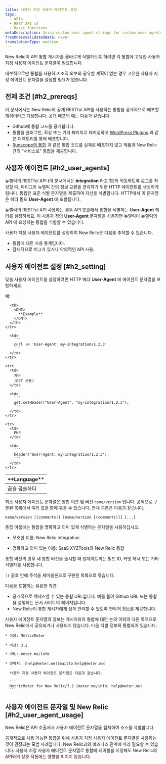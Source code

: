 ```yaml
---
title: 사용자 지정 사용자 에이전트 설정
tags:
  - APIs
  - REST API v2
  - Basic functions
metaDescription: Using custom user agent strings for custom user agents that interact with the New Relic API is a recommended best practice.
freshnessValidatedDate: never
translationType: machine
---
```


New Relic이 API 통합 게시자를 올바르게 식별하도록 하려면 각 통합에 고유한 사용자 지정 사용자 에이전트 문자열이 필요합니다.

내부적으로만 통합을 사용하고 조직 외부와 공유할 계획이 없는 경우 고유한 사용자 지정 에이전트 문자열을 설정할 필요가 없습니다.

## 전제 조건 [#h2_prereqs]

이 문서에서는 New Relic의 공개 RESTful API를 사용하는 통합을 공개적으로 배포할 계획이라고 가정합니다. 공개 배포의 예는 다음과 같습니다.

* Github에 통합 코드를 공개합니다.
* 통합을 플러그인, 확장 또는 기타 패키지로 패키징하고 [WordPress Plugins](https://wordpress.org/plugins/) 와 같은 디렉토리를 통해 배포합니다.
* [Runscope의 통합](https://www.runscope.com/docs/api-testing/newrelic#connecting) 과 같은 통합 코드를 실제로 배포하지 않고 제품과 New Relic 간의 "서비스로" 통합을 제공합니다.

## 사용자 에이전트 [#h2_user_agents]

뉴렐릭의 RESTful API (이 문서에서는 <DNT>**integration**</DNT> 라고 함)와 작동하도록 로그를 작성할 때, 마이그와 뉴렐릭 간의 정보 교환을 관리하기 위한 HTTP 에이전트를 생성하게 됩니다. 통합은 표준 식별 문자열을 제출하여 자신을 식별합니다. HTTP에서 이 문자열은 헤더 필드 <DNT>**User-Agent**</DNT> 에 포함됩니다.

뉴렐릭의 RESTful API 사용하는 경우 API 호출에서 통합을 식별하는 <DNT>**User-Agent**</DNT> 헤더를 설정하세요. 이 사용자 정의 <DNT>**User-Agent**</DNT> 문자열을 사용하면 뉴렐릭이 뉴렐릭의 API 에 요청하는 통합을 식별할 수 있습니다.

사용자 지정 사용자 에이전트를 설정하여 New Relic은 다음을 추적할 수 있습니다.

* 통합에 대한 사용 통계입니다.
* 잠재적으로 버그가 있거나 악의적인 API 사용.

## 사용자 에이전트 설정 [#h2_setting]

맞춤 사용자 에이전트를 설정하려면 HTTP 헤더 <DNT>**User-Agent**</DNT> 에 에이전트 문자열을 포함하세요.

예:

<table>
  <thead>
    <tr>
      <th width={125}>
        <DNT>
          **Language**
        </DNT>
      </th>

      <th>
        <DNT>
          **Example**
        </DNT>
      </th>
    </tr>
  </thead>

  <tbody>
    <tr>
      <td>
        곱슬 곱슬하다
      </td>

      <td>
        ```
        curl -H 'User-Agent: my-integration/1.2.3'
        ```
      </td>
    </tr>

    <tr>
      <td>
        자바  
        (GET 사용)
      </td>

      <td>
        ```
        get.setHeader("User-Agent", "my-integration/1.2.3");
        ```
      </td>
    </tr>

    <tr>
      <td>
        PHP
      </td>

      <td>
        ```
        header('User-Agent: my-integration/1.2.3');
        ```
      </td>
    </tr>
  </tbody>
</table>

최소 사용자 에이전트 문자열은 통합 이름 및 버전 `name/version` 입니다. 공백으로 구분된 목록에서 여러 값을 함께 묶을 수 있습니다. 전체 구문은 다음과 같습니다.

```
name/version [(comments)] [name/version [(comments)]] [...]​
```

통합 이름에는 통합을 명확하고 의미 있게 식별하는 문자열을 사용하십시오.

* <Icon name="fe-x"/>

  모호한 이름: New Relic Integration

* <Icon name="fe-check"/>

  명확하고 의미 있는 이름: SaaS XYZTools와 New Relic 통합

통합 버전의 경우 새 통합 버전을 출시할 때 업데이트되는 빌드 ID, 커밋 해시 또는 기타 식별자를 사용합니다.

`()` 괄호 안에 주석을 세미콜론으로 구분된 목록으로 묶습니다.

다음을 포함하는 유용한 의견:

* 공개적으로 액세스할 수 있는 통합 URL입니다. 예를 들어 Github URL 또는 통합을 설명하는 문서 사이트의 페이지입니다.
* New Relic이 통합 게시자에게 쉽게 연락할 수 있도록 연락처 정보를 제공합니다.

<Callout variant="tip">
  사용자 에이전트 문자열의 정보는 게시자와의 통합에 대한 논의 이외의 다른 목적으로 New Relic에서 공유되거나 사용되지 않습니다.
</Callout>

<CollapserGroup>
  <Collapser title="통합을 위한 사용자 지정 사용자 에이전트 설정">
    다음 식별 정보와 통합되어 있습니다.

    * 이름: MetricMeter

    * 버전: 3.2

    * URL: meter.me/info

    * 연락처: [help@meter.me](mailto:help@meter.me)

      사용자 지정 사용자 에이전트 문자열은 다음과 같습니다.

      ```
      MetricMeter for New Relic/3.2 (meter.me/info; help​@​meter.me)
      ```
  </Collapser>
</CollapserGroup>

## 사용자 에이전트 문자열 및 New Relic [#h2_user_agent_usage]

New Relic은 API 호출에서 사용자 에이전트 문자열을 캡처하여 소스를 식별합니다.

공개적으로 사용 가능한 통합을 위해 사용자 지정 사용자 에이전트 문자열을 사용하는 것이 권장되는 모범 사례입니다. New Relic과의 비즈니스 관계에 따라 필요할 수 있습니다. 사용자 지정 사용자 에이전트 문자열로 통합에 레이블을 지정해도 New Relic의 API와의 상호 작용에는 영향을 미치지 않습니다.